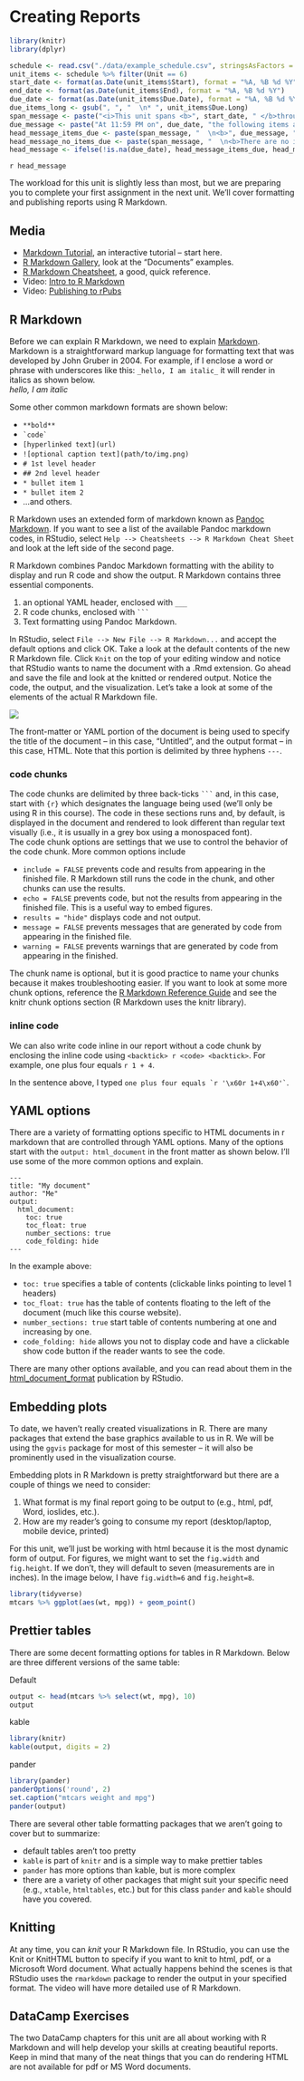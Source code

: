 # Creating Reports

```r
library(knitr)
library(dplyr)

schedule <- read.csv("./data/example_schedule.csv", stringsAsFactors = FALSE)
unit_items <- schedule %>% filter(Unit == 6)
start_date <- format(as.Date(unit_items$Start), format = "%A, %B %d %Y")
end_date <- format(as.Date(unit_items$End), format = "%A, %B %d %Y")
due_date <- format(as.Date(unit_items$Due.Date), format = "%A, %B %d %Y")
due_items_long <- gsub(", ", "  \n* ", unit_items$Due.Long)
span_message <- paste("<i>This unit spans <b>", start_date, " </b>through <b>", end_date, "</b>.</i>", sep="")
due_message <- paste("At 11:59 PM on", due_date, "the following items are due:")
head_message_items_due <- paste(span_message, "  \n<b>", due_message, "</b>  \n\n* ", due_items_long, sep="")
head_message_no_items_due <- paste(span_message, "  \n<b>There are no items due this unit.</b>", sep="")
head_message <- ifelse(!is.na(due_date), head_message_items_due, head_message_no_items_due)
```
`r head_message`

The workload for this unit is slightly less than most, but we are preparing you to complete your first assignment in the next unit. We'll cover formatting and publishing reports using R Markdown.

## Media

* [Markdown Tutorial](https://www.markdowntutorial.com/), an interactive tutorial -- start here.
* [R Markdown Gallery](https://rmarkdown.rstudio.com/gallery.html), look at the "Documents" examples.
* [R Markdown Cheatsheet](https://www.rstudio.com/wp-content/uploads/2015/02/rmarkdown-cheatsheet.pdf), a good, quick reference.
* Video: [Intro to R Markdown](https://youtu.be/yddfyKMt9D0)
* Video: [Publishing to rPubs](https://youtu.be/GUPBdlXzG9M)


## R Markdown

Before we can explain R Markdown, we need to explain [Markdown](https://en.wikipedia.org/wiki/Markdown). Markdown is a straightforward markup language for formatting text that was developed by John Gruber in 2004. For example, if I enclose a word or phrase with underscores like this: `_hello, I am italic_` it will render in italics as shown below.  
_hello, I am italic_

Some other common markdown formats are shown below:

* `**bold**`
* `` `code` ``
* `[hyperlinked text](url)`
* `![optional caption text](path/to/img.png)`
* `# 1st level header`
* `## 2nd level header`
* `* bullet item 1`
* `* bullet item 2`
* ...and others.

R Markdown uses an extended form of markdown known as [Pandoc Markdown](https://rmarkdown.rstudio.com/authoring_pandoc_markdown.html). If you want to see a list of the available Pandoc markdown codes, in RStudio, select `Help --> Cheatsheets --> R Markdown Cheat Sheet` and look at the left side of the second page.

R Markdown combines Pandoc Markdown formatting with the ability to display and run R code and show the output. R Markdown contains three essential components.

1. an optional YAML header, enclosed with `___`
2. R code chunks, enclosed with ` ``` `
3. Text formatting using Pandoc Markdown.

In RStudio, select `File --> New File --> R Markdown...` and accept the default options and click OK. Take a look at the default contents of the new R Markdown file. Click `Knit` on the top of your editing window and notice that RStudio wants to name the document with a .Rmd extension. Go ahead and save the file and look at the knitted or rendered output. Notice the code, the output, and the visualization. Let's take a look at some of the elements of the actual R Markdown file.

![](./img/rmarkdown_annotated.png)

The front-matter or YAML portion of the document is being used to specify the title of the document -- in this case, "Untitled", and the output format -- in this case, HTML. Note that this portion is delimited by three hyphens `---`.  


### code chunks

The code chunks are delimited by three back-ticks ` ``` ` and, in this case, start with `{r}` which designates the language being used (we'll only be using R in this course). The code in these sections runs and, by default, is displayed in the document and rendered to look different than regular text visually (i.e., it is usually in a grey box using a monospaced font).  
The code chunk options are settings that we use to control the behavior of the code chunk. More common options include

* `include = FALSE` prevents code and results from appearing in the finished file. R Markdown still runs the code in the chunk, and other chunks can use the results.
* `echo = FALSE` prevents code, but not the results from appearing in the finished file. This is a useful way to embed figures.
* `results = "hide"` displays code and not output.
* `message = FALSE` prevents messages that are generated by code from appearing in the finished file.
* `warning = FALSE` prevents warnings that are generated by code from appearing in the finished.

The chunk name is optional, but it is good practice to name your chunks because it makes troubleshooting easier. If you want to look at some more chunk options, reference the [R Markdown Reference Guide](https://www.rstudio.com/wp-content/uploads/2015/03/rmarkdown-reference.pdf) and see the knitr chunk options section (R Markdown uses the knitr library).

### inline code

We can also write code inline in our report without a code chunk by enclosing the inline code using `<backtick> r <code> <backtick>`. For example, one plus four equals `r 1 + 4`.  

In the sentence above, I typed `` one plus four equals `r '\x60r 1+4\x60'` ``.

## YAML options

There are a variety of formatting options specific to HTML documents in r markdown that are controlled through YAML options. Many of the options start with the `output: html_document` in the front matter as shown below. I'll use some of the more common options and explain.

```
---
title: "My document"
author: "Me"
output:
  html_document:
    toc: true
    toc_float: true
    number_sections: true
    code_folding: hide
---
```

In the example above:

* `toc: true` specifies a table of contents (clickable links pointing to level 1 headers)
* `toc_float: true` has the table of contents floating to the left of the document (much like this course website).
* `number_sections: true` start table of contents numbering at one and increasing by one.
* `code_folding: hide` allows you not to display code and have a clickable show code button if the reader wants to see the code.

There are many other options available, and you can read about them in the [html_document_format](https://rmarkdown.rstudio.com/html_document_format#overview) publication by RStudio.

## Embedding plots

To date, we haven't really created visualizations in R. There are many packages that extend the base graphics available to us in R. We will be using the `ggvis` package for most of this semester -- it will also be prominently used in the visualization course.

Embedding plots in R Markdown is pretty straightforward but there are a couple of things we need to consider:

1. What format is my final report going to be output to (e.g., html, pdf, Word, ioslides, etc.).
2. How are my reader's going to consume my report (desktop/laptop, mobile device, printed)

For this unit, we'll just be working with html because it is the most dynamic form of output. For figures, we might want to set the `fig.width` and `fig.height`. If we don't, they will default to seven (measurements are in inches). In the image below, I have `fig.width=6` and `fig.height=8`.

```r
library(tidyverse)
mtcars %>% ggplot(aes(wt, mpg)) + geom_point()
```

## Prettier tables

There are some decent formatting options for tables in R Markdown. Below are three different versions of the same table:

Default
```r
output <- head(mtcars %>% select(wt, mpg), 10)
output
```

kable
```r
library(knitr)
kable(output, digits = 2)
```

pander
```r
library(pander)
panderOptions('round', 2)
set.caption("mtcars weight and mpg")
pander(output)
```

There are several other table formatting packages that we aren't going to cover but to summarize:

* default tables aren't too pretty
* `kable` is part of `knitr` and is a simple way to make prettier tables
* `pander` has more options than kable, but is more complex
* there are a variety of other packages that might suit your specific need (e.g., `xtable`, `htmltables`, etc.) but for this class `pander` and `kable` should have you covered.

## Knitting
At any time, you can *knit* your R Markdown file. In RStudio, you can use the Knit or KnitHTML button to specify if you want to knit to html, pdf, or a Microsoft Word document. What actually happens behind the scenes is that RStudio uses the `rmarkdown` package to render the output in your specified format.
The video will have more detailed use of R Markdown.

## DataCamp Exercises
The two DataCamp chapters for this unit are all about working with R Markdown and will help develop your skills at creating beautiful reports. Keep in mind that many of the neat things that you can do rendering HTML are not available for pdf or MS Word documents.